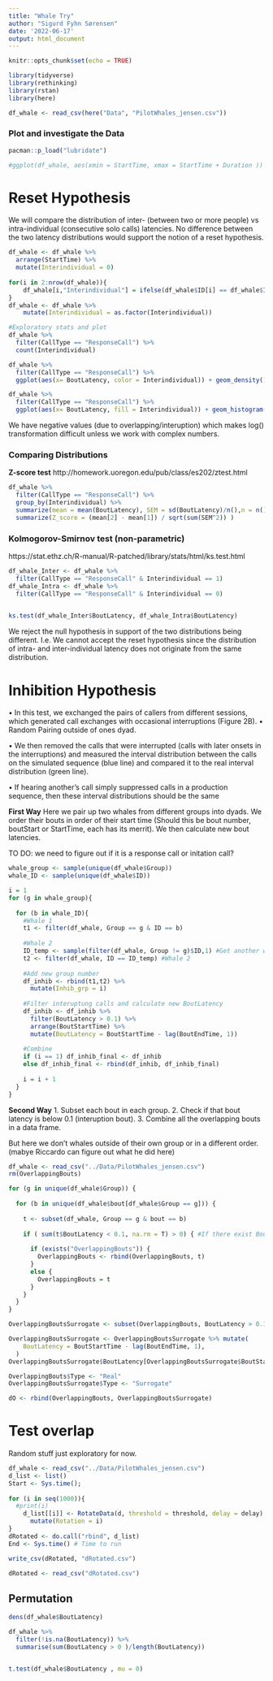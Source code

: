 ```yaml
---
title: "Whale Try"
author: "Sigurd Fyhn Sørensen"
date: '2022-06-17'
output: html_document
---
```


```r
knitr::opts_chunk$set(echo = TRUE)
```

```r
library(tidyverse)
library(rethinking)
library(rstan)
library(here)
```

```r
df_whale <- read_csv(here("Data", "PilotWhales_jensen.csv"))
```
### Plot and investigate the Data
```r
pacman::p_load("lubridate")

#ggplot(df_whale, aes(xmin = StartTime, xmax = StartTime + Duration )) + geom_rect()
```
# Reset Hypothesis
We will compare the distribution of inter- (between two or more people) vs intra-individual (consecutive solo calls) latencies. 
No difference between the two latency distributions would support the notion of a reset hypothesis.

```r
df_whale <- df_whale %>% 
  arrange(StartTime) %>%
  mutate(Interindividual = 0)
  
for(i in 2:nrow(df_whale)){
    df_whale[i,"Interindividual"] = ifelse(df_whale$ID[i] == df_whale$ID[i-1], 0, 1) #Check if inter- or intra-timing
}
df_whale <- df_whale %>% 
    mutate(Interindividual = as.factor(Interindividual))
```


```r
#Exploratory stats and plot
df_whale %>% 
  filter(CallType == "ResponseCall") %>%
  count(Interindividual)

df_whale %>% 
  filter(CallType == "ResponseCall") %>%
  ggplot(aes(x= BoutLatency, color = Interindividual)) + geom_density()

df_whale %>% 
  filter(CallType == "ResponseCall") %>%
  ggplot(aes(x= BoutLatency, fill = Interindividual)) + geom_histogram() + facet_wrap(~Interindividual)
```
We have negative values (due to overlapping/interuption) which makes log() transformation difficult unless we work with complex numbers.   

### Comparing Distributions
**Z-score test** http://homework.uoregon.edu/pub/class/es202/ztest.html
```r
df_whale %>%
  filter(CallType == "ResponseCall") %>% 
  group_by(Interindividual) %>%
  summarize(mean = mean(BoutLatency), SEM = sd(BoutLatency)/n(),n = n()) %>% 
  summarize(Z_score = (mean[2] - mean[1]) / sqrt(sum(SEM^2)) )
```

### Kolmogorov-Smirnov test (non-parametric)

https://stat.ethz.ch/R-manual/R-patched/library/stats/html/ks.test.html
```r
df_whale_Inter <- df_whale %>% 
  filter(CallType == "ResponseCall" & Interindividual == 1) 
df_whale_Intra <- df_whale %>%
  filter(CallType == "ResponseCall" & Interindividual == 0)
  

ks.test(df_whale_Inter$BoutLatency, df_whale_Intra$BoutLatency)
```
We reject the null hypothesis in support of the two distributions being different. 
I.e. We cannot accept the reset hypothesis since the distribution of intra- and inter-individual latency does not originate from the same distribution.


# Inhibition Hypothesis
• In this test, we exchanged the pairs of callers from different sessions, which generated call exchanges with occasional interruptions (Figure 2B). 
	• Random Pairing outside of ones dyad.

• We then removed the calls that were interrupted (calls with later onsets in the interruptions) and measured the interval distribution between the calls on the simulated sequence (blue line) and compared it
to the real interval distribution (green line).

• If hearing another’s call simply suppressed calls in a production sequence, then
these interval distributions should be the same


**First Way**
Here we pair up two whales from different groups into dyads. We order their bouts in order of their start time (Should this be bout number, boutStart or StartTime, each has its merrit). We then calculate new bout latencies. 

TO DO: we need to figure out if it is a response call or initation call?
```r
whale_group <- sample(unique(df_whale$Group))
whale_ID <- sample(unique(df_whale$ID))

i = 1
for (g in whale_group){
  
  for (b in whale_ID){
    #Whale 1
    t1 <- filter(df_whale, Group == g & ID == b)
    
    #Whale 2
    ID_temp <- sample(filter(df_whale, Group != g)$ID,1) #Get another whale from different group.
    t2 <- filter(df_whale, ID == ID_temp) #Whale 2
    
    #Add new group number
    df_inhib <- rbind(t1,t2) %>% 
      mutate(Inhib_grp = i)
    
    #Filter interuptung calls and calculate new BoutLatency
    df_inhib <- df_inhib %>% 
      filter(BoutLatency > 0.1) %>% 
      arrange(BoutStartTime) %>% 
      mutate(BoutLatency = BoutStartTime - lag(BoutEndTime, 1))
    
    #Combine
    if (i == 1) df_inhib_final <- df_inhib
    else df_inhib_final <- rbind(df_inhib, df_inhib_final)
    
    i = i + 1
  }
}

```


**Second Way**
1. Subset each bout in each group.
2. Check if that bout latency is below 0.1 (interuption bout).
3. Combine all the overlapping bouts in a data frame.

But here we don't whales outside of their own group or in a different order. (mabye Riccardo can figure out what he did here)
```r
df_whale <- read_csv("../Data/PilotWhales_jensen.csv")
rm(OverlappingBouts)

for (g in unique(df_whale$Group)) {
  
  for (b in unique(df_whale$bout[df_whale$Group == g])) {
  
    t <- subset(df_whale, Group == g & bout == b)
    
    if ( sum(t$BoutLatency < 0.1, na.rm = T) > 0) { #If there exist Bout Latency which is below 0.1, ELSE DISREGARD
      
      if (exists("OverlappingBouts")) {
        OverlappingBouts <- rbind(OverlappingBouts, t)
      } 
      else {
        OverlappingBouts = t
      }
    }
  }
}

OverlappingBoutsSurrogate <- subset(OverlappingBouts, BoutLatency > 0.1 | is.na(BoutLatency)) #Subset again

OverlappingBoutsSurrogate <- OverlappingBoutsSurrogate %>% mutate( 
    BoutLatency = BoutStartTime - lag(BoutEndTime, 1),
  )
OverlappingBoutsSurrogate$BoutLatency[OverlappingBoutsSurrogate$BoutStartTime == 0] <- NA

OverlappingBouts$Type <- "Real"
OverlappingBoutsSurrogate$Type <- "Surrogate"

dO <- rbind(OverlappingBouts, OverlappingBoutsSurrogate)
```






# Test overlap

Random stuff just exploratory for now. 
```r
df_whale <- read_csv("../Data/PilotWhales_jensen.csv")
d_list <- list()
Start <- Sys.time();
  
for (i in seq(1000)){
  #print(i)
    d_list[[i]] <- RotateData(d, threshold = threshold, delay = delay) %>%
      mutate(Rotation = i)
}
dRotated <- do.call("rbind", d_list)
End <- Sys.time() # Time to run

write_csv(dRotated, "dRotated.csv")
```

```r
dRotated <- read_csv("dRotated.csv")
```


## Permutation
```r
dens(df_whale$BoutLatency)

df_whale %>% 
  filter(!is.na(BoutLatency)) %>% 
  summarise(sum(BoutLatency > 0 )/length(BoutLatency))


t.test(df_whale$BoutLatency , mu = 0)
```


